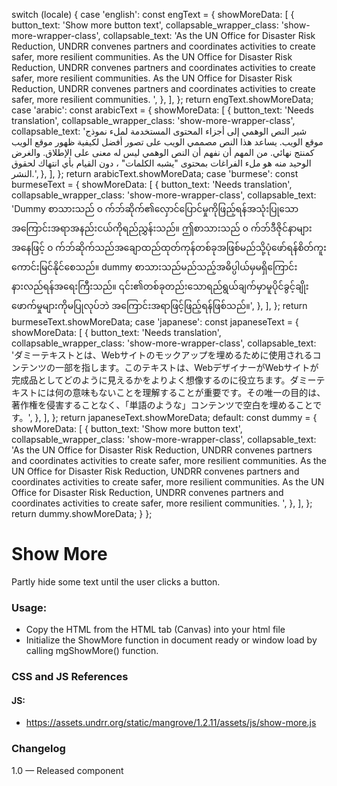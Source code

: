 
  switch (locale) {
    case 'english':
      const engText = {
        showMoreData: [
          {
            button_text: 'Show more button text',
            collapsable_wrapper_class: 'show-more-wrapper-class',
            collapsable_text:
              'As the UN Office for Disaster Risk Reduction, UNDRR convenes partners and coordinates activities to create safer, more resilient communities. As the UN Office for Disaster Risk Reduction, UNDRR convenes partners and coordinates activities to create safer, more resilient communities. As the UN Office for Disaster Risk Reduction, UNDRR convenes partners and coordinates activities to create safer, more resilient communities. ',
          },
        ],
      };
      return engText.showMoreData;
    case 'arabic':
      const arabicText = {
        showMoreData: [
          {
            button_text: 'Needs translation',
            collapsable_wrapper_class: 'show-more-wrapper-class',
            collapsable_text:
              'شير النص الوهمي إلى أجزاء المحتوى المستخدمة لملء نموذج موقع الويب. يساعد هذا النص مصممي الويب على تصور أفضل لكيفية ظهور موقع الويب كمنتج نهائي. من المهم أن نفهم أن النص الوهمي ليس له معنى على الإطلاق. والغرض الوحيد منه هو ملء الفراغات بمحتوى "يشبه الكلمات" ، دون القيام بأي انتهاك لحقوق النشر.',
          },
        ],
      };
      return arabicText.showMoreData;
    case 'burmese':
      const burmeseText = {
        showMoreData: [
          {
            button_text: 'Needs translation',
            collapsable_wrapper_class: 'show-more-wrapper-class',
            collapsable_text:
              'Dummy စာသားသည် ၀ က်ဘ်ဆိုက်၏လှောင်ပြောင်မှုကိုဖြည့်ရန်အသုံးပြုသောအကြောင်းအရာအနည်းငယ်ကိုရည်ညွှန်းသည်။ ဤစာသားသည် ၀ က်ဘ်ဒီဇိုင်နာများအနေဖြင့် ၀ က်ဘ်ဆိုက်သည်အချောထည်ထုတ်ကုန်တစ်ခုအဖြစ်မည်သို့ပုံဖော်ရန်စိတ်ကူးကောင်းမြင်နိုင်စေသည်။ dummy စာသားသည်မည်သည့်အဓိပ္ပါယ်မှမရှိကြောင်းနားလည်ရန်အရေးကြီးသည်။ ၎င်း၏တစ်ခုတည်းသောရည်ရွယ်ချက်မှာမူပိုင်ခွင့်ချိုးဖောက်မှုများကိုမပြုလုပ်ဘဲ အကြောင်းအရာဖြင့်ဖြည့်ရန်ဖြစ်သည်။',
          },
        ],
      };
      return burmeseText.showMoreData;
    case 'japanese':
      const japaneseText = {
        showMoreData: [
          {
            button_text: 'Needs translation',
            collapsable_wrapper_class: 'show-more-wrapper-class',
            collapsable_text:
              'ダミーテキストとは、Webサイトのモックアップを埋めるために使用されるコンテンツの一部を指します。このテキストは、WebデザイナーがWebサイトが完成品としてどのように見えるかをよりよく想像するのに役立ちます。ダミーテキストには何の意味もないことを理解することが重要です。その唯一の目的は、著作権を侵害することなく、「単語のような」コンテンツで空白を埋めることです。',
          },
        ],
      };
      return japaneseText.showMoreData;
    default:
      const dummy = {
        showMoreData: [
          {
            button_text: 'Show more button text',
            collapsable_wrapper_class: 'show-more-wrapper-class',
            collapsable_text:
              'As the UN Office for Disaster Risk Reduction, UNDRR convenes partners and coordinates activities to create safer, more resilient communities. As the UN Office for Disaster Risk Reduction, UNDRR convenes partners and coordinates activities to create safer, more resilient communities. As the UN Office for Disaster Risk Reduction, UNDRR convenes partners and coordinates activities to create safer, more resilient communities. ',
          },
        ],
      };
      return dummy.showMoreData;
  }
};

<Meta of={ShowMoreStories} />

# Show More

Partly hide some text until the user clicks a button.

<Canvas of={ShowMoreStories.DefaultShowMore} meta={ShowMoreStories} />

### Usage:

- Copy the HTML from the HTML tab (Canvas) into your html file
- Initialize the ShowMore function in document ready or window load by calling mgShowMore() function.

### CSS and JS References

#### JS:

- https://assets.undrr.org/static/mangrove/1.2.11/assets/js/show-more.js

### Changelog

1.0 — Released component
